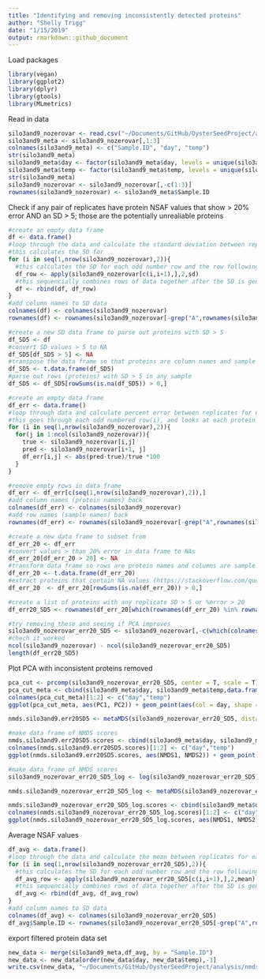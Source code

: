 ```yaml
---
title: "Identifying and removing inconsistently detected proteins"
author: "Shelly Trigg"
date: "1/15/2019"
output: rmarkdown::github_document
---
```


Load packages
```r
library(vegan)
library(ggplot2)
library(dplyr)
library(gtools)
library(MLmetrics)
```

Read in data
```r
silo3and9_nozerovar <- read.csv("~/Documents/GitHub/OysterSeedProject/analysis/nmds_R/silo3and9_nozerovals.csv", stringsAsFactors = FALSE)
silo3and9_meta <- silo3and9_nozerovar[,1:3]
colnames(silo3and9_meta) <- c("Sample.ID", "day", "temp")
str(silo3and9_meta)
silo3and9_meta$day <- factor(silo3and9_meta$day, levels = unique(silo3and9_meta$day))
silo3and9_meta$temp <- factor(silo3and9_meta$temp, levels = unique(silo3and9_meta$temp))
str(silo3and9_meta)
silo3and9_nozerovar <- silo3and9_nozerovar[,-c(1:3)]
rownames(silo3and9_nozerovar) <- silo3and9_meta$Sample.ID

```

Check if any pair of replicates have protein NSAF values that show > 20% error AND an SD > 5; those are the potentially unrealiable proteins
```r
#create an empty data frame
df <- data.frame()
#loop through the data and calculate the standard deviation between replicates for each protein
#this calculates the SD for 
for (i in seq(1,nrow(silo3and9_nozerovar),2)){
  #this calculates the SD for each odd number row and the row following it
  df_row <- apply(silo3and9_nozerovar[c(i,i+1),],2,sd)
  #this sequencially combines rows of data together after the SD is generated
  df <- rbind(df, df_row)
}
#add column names to SD data
colnames(df) <- colnames(silo3and9_nozerovar)
rownames(df) <- rownames(silo3and9_nozerovar[-grep("A",rownames(silo3and9_nozerovar)),])

#create a new SD data frame to parse out proteins with SD > 5
df_SD5 <- df
#convert SD values > 5 to NA
df_SD5[df_SD5 > 5] <- NA
#transpose the data frame so that proteins are column names and sample number is row names
df_SD5 <- t.data.frame(df_SD5)
#parse out rows (proteins) with SD > 5 in any sample
df_SD5 <- df_SD5[rowSums(is.na(df_SD5)) > 0,]

#create an empty data frame
df_err <- data.frame()
#loop through data and calculate percent error between replicates for each protein
#this goes through each odd numbered row(i), and looks at each protein (j) in each odd row then computes the percent error by comparing it to the protein (j) in the odd row + 1 (i + 1). The computed percent error is filled into the empty data frame using the same coordinates as its origin. 
for (i in seq(1,nrow(silo3and9_nozerovar),2)){
  for(j in 1:ncol(silo3and9_nozerovar)){
    true <- silo3and9_nozerovar[i,j]
    pred <- silo3and9_nozerovar[i+1, j]
    df_err[i,j] <- abs(pred-true)/true *100
  }  
}    

#remove empty rows in data frame
df_err <- df_err[c(seq(1,nrow(silo3and9_nozerovar),2)),]  
#add column names (protein names) back
colnames(df_err) <- colnames(silo3and9_nozerovar)
#add row names (sample names) back
rownames(df_err) <- rownames(silo3and9_nozerovar[-grep("A",rownames(silo3and9_nozerovar)),])

#create a new data frame to subset from
df_err_20 <- df_err
#convert values > than 20% error in data frame to NAs
df_err_20[df_err_20 > 20] <- NA
#transform data frame so rows are protein names and columns are sample names
df_err_20 <- t.data.frame(df_err_20)
#extract proteins that contain NA values (https://stackoverflow.com/questions/7980622/subset-of-rows-containing-na-missing-values-in-a-chosen-column-of-a-data-frame)
df_err_20  <- df_err_20[rowSums(is.na(df_err_20)) > 0,]

#create a list of proteins with any replicate SD > 5 or %error > 20
df_err20_SD5 <- rownames(df_err_20[which(rownames(df_err_20) %in% rownames(df_SD5)),])

#try removing these and seeing if PCA improves
silo3and9_nozerovar_err20_SD5 <- silo3and9_nozerovar[,-c(which(colnames(silo3and9_nozerovar) %in% df_err20_SD5))]
#chech it worked
ncol(silo3and9_nozerovar) - ncol(silo3and9_nozerovar_err20_SD5)
length(df_err20_SD5)
```

Plot PCA with inconsistent proteins removed
```r
pca_cut <- prcomp(silo3and9_nozerovar_err20_SD5, center = T, scale = T)
pca_cut_meta <- cbind(silo3and9_meta$day, silo3and9_meta$temp,data.frame(pca_cut$x))
colnames(pca_cut_meta)[1:2] <- c("day","temp")
ggplot(pca_cut_meta, aes(PC1, PC2)) + geom_point(aes(col = day, shape = temp)) + theme_bw() + ggtitle("PCA of ADJNSAF values where zeros were replaced with 0.1 and inconsistently detected proteins removed") + theme(plot.title = element_text(size = 7, face = "bold"))
```


```r
nmds.silo3and9.err20SD5 <- metaMDS(silo3and9_nozerovar_err20_SD5, distance = 'euclidean', k = 2, trymax = 3000, autotransform = FALSE)

#make data frame of NMDS scores
nmds.silo3and9.err20SD5.scores <- cbind(silo3and9_meta$day, silo3and9_meta$temp,data.frame(scores(nmds.silo3and9.err20SD5)))
colnames(nmds.silo3and9.err20SD5.scores)[1:2] <- c("day","temp")
ggplot(nmds.silo3and9.err20SD5.scores, aes(NMDS1, NMDS2)) + geom_point(aes(col = day, shape = temp)) + theme_bw() + ggtitle("NMDS of ADJNSAF values with zeros replaced with 0.1 and inconsistently detected proteins removed") + theme(plot.title = element_text(size = 7, face = "bold"))
```

```r
#make data frame of NMDS scores
silo3and9_nozerovar_err20_SD5_log <- log(silo3and9_nozerovar_err20_SD5,2)

nmds.silo3and9_nozerovar_err20_SD5_log <- metaMDS(silo3and9_nozerovar_err20_SD5_log, distance = 'euclidean', k = 2, trymax = 3000, autotransform = FALSE)

nmds.silo3and9_nozerovar_err20_SD5_log.scores <- cbind(silo3and9_meta$day, silo3and9_meta$temp,data.frame(scores(nmds.silo3and9_nozerovar_err20_SD5_log)))
colnames(nmds.silo3and9_nozerovar_err20_SD5_log.scores)[1:2] <- c("day","temp")
ggplot(nmds.silo3and9_nozerovar_err20_SD5_log.scores, aes(NMDS1, NMDS2)) + geom_point(aes(col = day, shape = temp)) + theme_bw() + ggtitle("NMDS of log ADJNSAF values with zeros replaced with 0.1 and inconsistently detected proteins removed") + theme(plot.title = element_text(size = 7, face = "bold"))
```

Average NSAF values 
```r
df_avg <- data.frame()
#loop through the data and calculate the mean between replicates for each protein
for (i in seq(1,nrow(silo3and9_nozerovar_err20_SD5),2)){
  #this calculates the SD for each odd number row and the row following it
  df_avg_row <- apply(silo3and9_nozerovar_err20_SD5[c(i,i+1),],2,mean)
  #this sequencially combines rows of data together after the SD is generated
  df_avg <- rbind(df_avg, df_avg_row)
}
#add column names to SD data
colnames(df_avg) <- colnames(silo3and9_nozerovar_err20_SD5)
df_avg$Sample.ID <- rownames(silo3and9_nozerovar_err20_SD5[-grep("A",rownames(silo3and9_nozerovar_err20_SD5)),])

```
export filtered protein data set
```r
new_data <- merge(silo3and9_meta,df_avg, by = "Sample.ID")
new_data <- new_data[order(new_data$day, new_data$temp),-1]
write.csv(new_data, "~/Documents/GitHub/OysterSeedProject/analysis/nmds_R/silo3and9_nozerovals_noincnstprot.csv", row.names = FALSE, quote = FALSE)
```